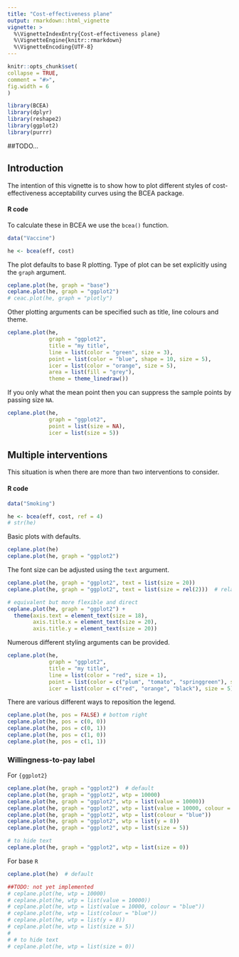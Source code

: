 ```yaml
---
title: "Cost-effectiveness plane"
output: rmarkdown::html_vignette
vignette: >
  %\VignetteIndexEntry{Cost-effectiveness plane}
  %\VignetteEngine{knitr::rmarkdown}
  %\VignetteEncoding{UTF-8}
---
```

  
```r
knitr::opts_chunk$set(
collapse = TRUE,
comment = "#>",
fig.width = 6
)
```

```r
library(BCEA)
library(dplyr)
library(reshape2)
library(ggplot2)
library(purrr)
```


##TODO...

## Introduction

The intention of this vignette is to show how to plot different styles of cost-effectiveness acceptability curves using the BCEA package.


#### R code

To calculate these in BCEA we use the `bcea()` function.

```r
data("Vaccine")

he <- bcea(eff, cost)
```

The plot defaults to base R plotting. Type of plot can be set explicitly using the `graph` argument.

```r
ceplane.plot(he, graph = "base")
ceplane.plot(he, graph = "ggplot2")
# ceac.plot(he, graph = "plotly")
```

Other plotting arguments can be specified such as title, line colours and theme.

```r
ceplane.plot(he,
             graph = "ggplot2",
             title = "my title",
             line = list(color = "green", size = 3),
             point = list(color = "blue", shape = 10, size = 5),
             icer = list(color = "orange", size = 5),
             area = list(fill = "grey"),
             theme = theme_linedraw())
```

If you only what the mean point then you can suppress the sample points by passing size `NA`.

```r
ceplane.plot(he,
             graph = "ggplot2",
             point = list(size = NA),
             icer = list(size = 5))
```


## Multiple interventions

This situation is when there are more than two interventions to consider.

#### R code

```r
data("Smoking")

he <- bcea(eff, cost, ref = 4)
# str(he)
```

Basic plots with defaults.

```r
ceplane.plot(he)
ceplane.plot(he, graph = "ggplot2")
```

The font size can be adjusted using the `text` argument.

```r
ceplane.plot(he, graph = "ggplot2", text = list(size = 20))
ceplane.plot(he, graph = "ggplot2", text = list(size = rel(2)))  # relative scaling, double size

# equivalent but more flexible and direct
ceplane.plot(he, graph = "ggplot2") +
  theme(axis.text = element_text(size = 18),
        axis.title.x = element_text(size = 20),
        axis.title.y = element_text(size = 20))
```

Numerous different styling arguments can be provided.

```r
ceplane.plot(he,
             graph = "ggplot2",
             title = "my title",
             line = list(color = "red", size = 1),
             point = list(color = c("plum", "tomato", "springgreen"), shape = 3:5, size = 2),
             icer = list(color = c("red", "orange", "black"), size = 5))
```

There are various different ways to reposition the legend.

```r
ceplane.plot(he, pos = FALSE) # bottom right
ceplane.plot(he, pos = c(0, 0))
ceplane.plot(he, pos = c(0, 1))
ceplane.plot(he, pos = c(1, 0))
ceplane.plot(he, pos = c(1, 1))
```

### Willingness-to-pay label

For `{ggplot2}`

```r
ceplane.plot(he, graph = "ggplot2")  # default
ceplane.plot(he, graph = "ggplot2", wtp = 10000)
ceplane.plot(he, graph = "ggplot2", wtp = list(value = 10000))
ceplane.plot(he, graph = "ggplot2", wtp = list(value = 10000, colour = "blue"))
ceplane.plot(he, graph = "ggplot2", wtp = list(colour = "blue"))
ceplane.plot(he, graph = "ggplot2", wtp = list(y = 8))
ceplane.plot(he, graph = "ggplot2", wtp = list(size = 5))

# to hide text
ceplane.plot(he, graph = "ggplot2", wtp = list(size = 0))
```

For base `R`

```r
ceplane.plot(he)  # default

##TODO: not yet implemented
# ceplane.plot(he, wtp = 10000)
# ceplane.plot(he, wtp = list(value = 10000))
# ceplane.plot(he, wtp = list(value = 10000, colour = "blue"))
# ceplane.plot(he, wtp = list(colour = "blue"))
# ceplane.plot(he, wtp = list(y = 8))
# ceplane.plot(he, wtp = list(size = 5))
# 
# # to hide text
# ceplane.plot(he, wtp = list(size = 0))
```

<!-- ```{r} -->
<!-- ceac.plot(he, graph = "ggplot2", pos = c(0, 0)) -->
<!-- ceac.plot(he, graph = "ggplot2", pos = c(0, 1)) -->
<!-- ceac.plot(he, graph = "ggplot2", pos = c(1, 0)) -->
<!-- ceac.plot(he, graph = "ggplot2", pos = c(1, 1)) -->
<!-- ``` -->

<!-- Define colour palette. -->

<!-- ```{r} -->
<!-- mypalette <- RColorBrewer::brewer.pal(3, "Accent") -->

<!-- ceac.plot(he, -->
<!--           graph = "base", -->
<!--           title = "my title", -->
<!--           line = list(colors = mypalette), -->
<!--           pos = FALSE) -->

<!-- ceac.plot(he, -->
<!--           graph = "ggplot2", -->
<!--           title = "my title", -->
<!--           line = list(colors = mypalette), -->
<!--           pos = FALSE) -->
<!-- ``` -->

<!-- ### Pair-wise comparisons -->

<!-- Again, without loss of generality, if we assume that we are interested in intervention $i=1$, the we wish to calculate -->

<!-- $$ -->
<!-- p(NB_1 = \max\{NB_i : i \in S\} | k) -->
<!-- $$ -->

<!-- This can be approximated by the following. -->

<!-- $$ -->
<!-- \frac{1}{N} \sum_j^N \prod_{i \in S} \mathbb{I} (k \Delta e_{1,i}^j - \Delta c_{1,i}^j) -->
<!-- $$ -->

<!-- #### R code -->

<!-- In BCEA we first we must determine all combinations of paired interventions using the `multi.ce()` function. -->

<!-- ```{r} -->
<!-- he <- multi.ce(he) -->
<!-- ``` -->

<!-- We can use the same plotting calls as before i.e. `ceac.plot()` and BCEA will deal with the pairwise situation appropriately. -->
<!-- Note that in this case the probabilities at a given willingness to pay sum to 1. -->

<!-- ```{r} -->
<!-- ceac.plot(he, graph = "base") -->

<!-- ceac.plot(he, -->
<!--           graph = "base", -->
<!--           title = "my title", -->
<!--           line = list(colors = "green"), -->
<!--           pos = FALSE) -->

<!-- mypalette <- RColorBrewer::brewer.pal(4, "Dark2") -->

<!-- ceac.plot(he, -->
<!--           graph = "base", -->
<!--           title = "my title", -->
<!--           line = list(colors = mypalette), -->
<!--           pos = c(0,1)) -->
<!-- ``` -->

<!-- ```{r} -->
<!-- ceac.plot(he, -->
<!--           graph = "ggplot2", -->
<!--           title = "my title", -->
<!--           line = list(colors = mypalette), -->
<!--           pos = c(0,1)) -->
<!-- ``` -->

<!-- ```{r echo=FALSE} -->
<!-- # create output docs -->
<!-- # rmarkdown::render(input = "vignettes/ceac.Rmd", output_format = "pdf_document", output_dir = "vignettes") -->
<!-- # rmarkdown::render(input = "vignettes/ceac.Rmd", output_format = "html_document", output_dir = "vignettes") -->
<!-- ``` -->
